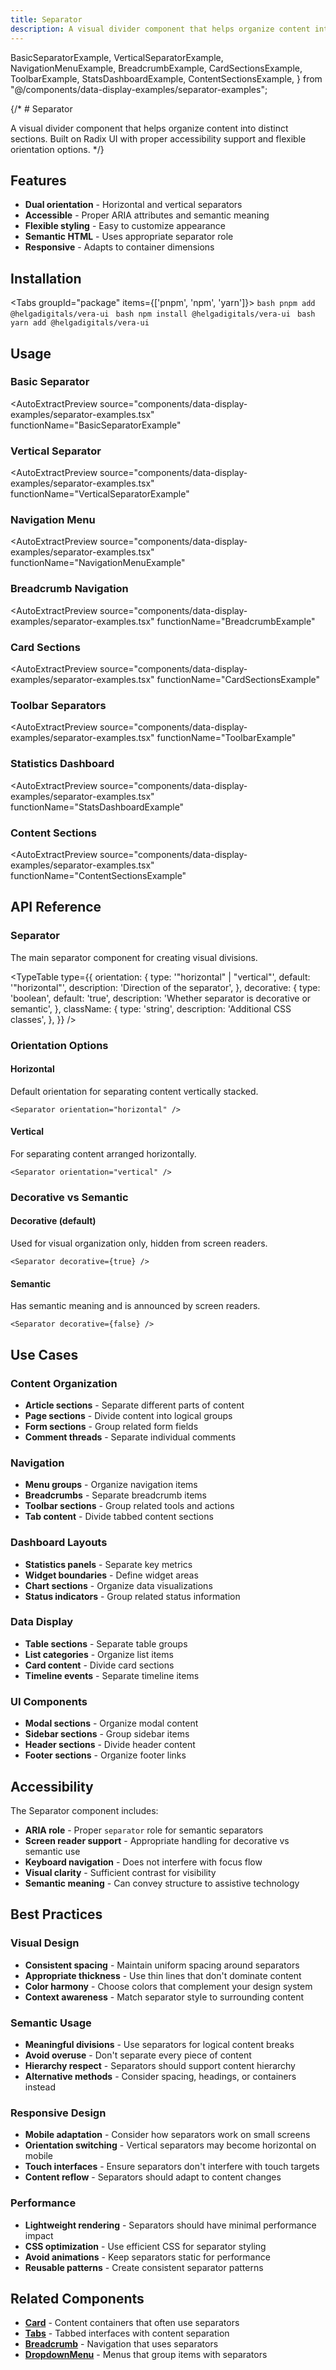 ```yaml
---
title: Separator
description: A visual divider component that helps organize content into distinct sections. Built on Radix UI with proper accessibility support and flexible orientation options.
---
```


  BasicSeparatorExample,
  VerticalSeparatorExample,
  NavigationMenuExample,
  BreadcrumbExample,
  CardSectionsExample,
  ToolbarExample,
  StatsDashboardExample,
  ContentSectionsExample,
} from "@/components/data-display-examples/separator-examples";

{/* # Separator

A visual divider component that helps organize content into distinct sections. Built on Radix UI with proper accessibility support and flexible orientation options. */}

## Features

- **Dual orientation** - Horizontal and vertical separators
- **Accessible** - Proper ARIA attributes and semantic meaning
- **Flexible styling** - Easy to customize appearance
- **Semantic HTML** - Uses appropriate separator role
- **Responsive** - Adapts to container dimensions

## Installation

<Tabs groupId="package" items={['pnpm', 'npm', 'yarn']}>
    <Tab value="pnpm" >
      ```bash
      pnpm add @helgadigitals/vera-ui
      ```
    </Tab>
    <Tab value="npm" >
      ```bash
      npm install @helgadigitals/vera-ui
      ```
    </Tab>
    <Tab value="yarn" >
      ```bash
      yarn add @helgadigitals/vera-ui
      ```
    </Tab>
</Tabs>

## Usage

### Basic Separator

<AutoExtractPreview 
  source="components/data-display-examples/separator-examples.tsx" 
  functionName="BasicSeparatorExample"
>
  <BasicSeparatorExample />
</AutoExtractPreview>

### Vertical Separator

<AutoExtractPreview 
  source="components/data-display-examples/separator-examples.tsx" 
  functionName="VerticalSeparatorExample"
>
  <VerticalSeparatorExample />
</AutoExtractPreview>

### Navigation Menu

<AutoExtractPreview 
  source="components/data-display-examples/separator-examples.tsx" 
  functionName="NavigationMenuExample"
>
  <NavigationMenuExample />
</AutoExtractPreview>

### Breadcrumb Navigation

<AutoExtractPreview 
  source="components/data-display-examples/separator-examples.tsx" 
  functionName="BreadcrumbExample"
>
  <BreadcrumbExample />
</AutoExtractPreview>

### Card Sections

<AutoExtractPreview 
  source="components/data-display-examples/separator-examples.tsx" 
  functionName="CardSectionsExample"
>
  <CardSectionsExample />
</AutoExtractPreview>

### Toolbar Separators

<AutoExtractPreview 
  source="components/data-display-examples/separator-examples.tsx" 
  functionName="ToolbarExample"
>
  <ToolbarExample />
</AutoExtractPreview>

### Statistics Dashboard

<AutoExtractPreview 
  source="components/data-display-examples/separator-examples.tsx" 
  functionName="StatsDashboardExample"
>
  <StatsDashboardExample />
</AutoExtractPreview>

### Content Sections

<AutoExtractPreview 
  source="components/data-display-examples/separator-examples.tsx" 
  functionName="ContentSectionsExample"
>
  <ContentSectionsExample />
</AutoExtractPreview>

## API Reference

### Separator

The main separator component for creating visual divisions.

<TypeTable
  type={{
    orientation: {
      type: '"horizontal" | "vertical"',
      default: '"horizontal"',
      description: 'Direction of the separator',
    },
    decorative: {
      type: 'boolean',
      default: 'true',
      description: 'Whether separator is decorative or semantic',
    },
    className: {
      type: 'string',
      description: 'Additional CSS classes',
    },
  }}
/>

### Orientation Options

#### Horizontal
Default orientation for separating content vertically stacked.

```tsx
<Separator orientation="horizontal" />
```

#### Vertical
For separating content arranged horizontally.

```tsx
<Separator orientation="vertical" />
```

### Decorative vs Semantic

#### Decorative (default)
Used for visual organization only, hidden from screen readers.

```tsx
<Separator decorative={true} />
```

#### Semantic
Has semantic meaning and is announced by screen readers.

```tsx
<Separator decorative={false} />
```

## Use Cases

### Content Organization
- **Article sections** - Separate different parts of content
- **Page sections** - Divide content into logical groups
- **Form sections** - Group related form fields
- **Comment threads** - Separate individual comments

### Navigation
- **Menu groups** - Organize navigation items
- **Breadcrumbs** - Separate breadcrumb items
- **Toolbar sections** - Group related tools and actions
- **Tab content** - Divide tabbed content sections

### Dashboard Layouts
- **Statistics panels** - Separate key metrics
- **Widget boundaries** - Define widget areas
- **Chart sections** - Organize data visualizations
- **Status indicators** - Group related status information

### Data Display
- **Table sections** - Separate table groups
- **List categories** - Organize list items
- **Card content** - Divide card sections
- **Timeline events** - Separate timeline items

### UI Components
- **Modal sections** - Organize modal content
- **Sidebar sections** - Group sidebar items
- **Header sections** - Divide header content
- **Footer sections** - Organize footer links

## Accessibility

The Separator component includes:

- **ARIA role** - Proper `separator` role for semantic separators
- **Screen reader support** - Appropriate handling for decorative vs semantic use
- **Keyboard navigation** - Does not interfere with focus flow
- **Visual clarity** - Sufficient contrast for visibility
- **Semantic meaning** - Can convey structure to assistive technology

## Best Practices

### Visual Design
- **Consistent spacing** - Maintain uniform spacing around separators
- **Appropriate thickness** - Use thin lines that don't dominate content
- **Color harmony** - Choose colors that complement your design system
- **Context awareness** - Match separator style to surrounding content

### Semantic Usage
- **Meaningful divisions** - Use separators for logical content breaks
- **Avoid overuse** - Don't separate every piece of content
- **Hierarchy respect** - Separators should support content hierarchy
- **Alternative methods** - Consider spacing, headings, or containers instead

### Responsive Design
- **Mobile adaptation** - Consider how separators work on small screens
- **Orientation switching** - Vertical separators may become horizontal on mobile
- **Touch interfaces** - Ensure separators don't interfere with touch targets
- **Content reflow** - Separators should adapt to content changes

### Performance
- **Lightweight rendering** - Separators should have minimal performance impact
- **CSS optimization** - Use efficient CSS for separator styling
- **Avoid animations** - Keep separators static for performance
- **Reusable patterns** - Create consistent separator patterns

## Related Components

- **[Card](/docs/components/data-display/card)** - Content containers that often use separators
- **[Tabs](/docs/components/data-display/tabs)** - Tabbed interfaces with content separation
- **[Breadcrumb](/docs/components/navigation/breadcrumb)** - Navigation that uses separators
- **[DropdownMenu](/docs/components/navigation/dropdown-menu)** - Menus that group items with separators